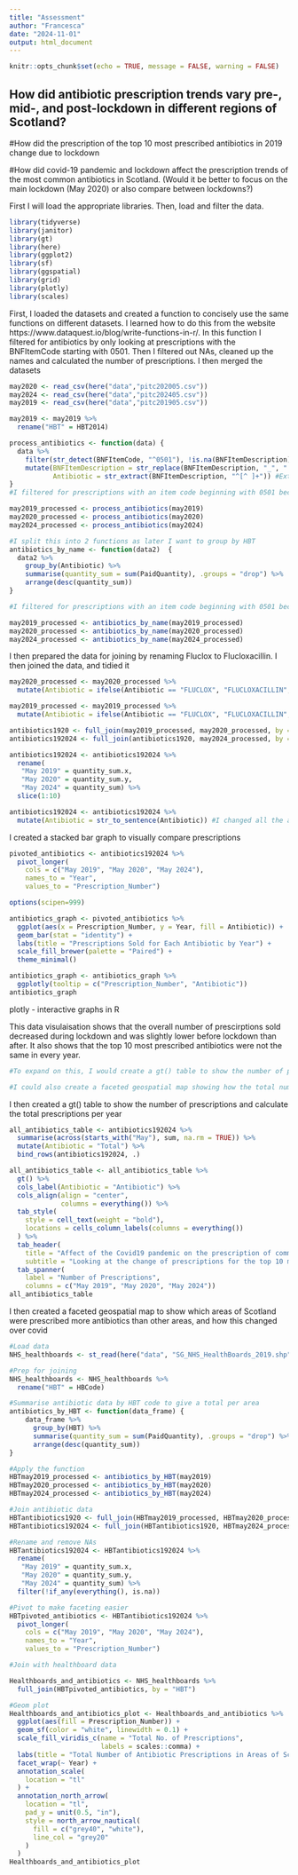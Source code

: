```yaml
---
title: "Assessment"
author: "Francesca"
date: "2024-11-01"
output: html_document
---
```


```r
knitr::opts_chunk$set(echo = TRUE, message = FALSE, warning = FALSE)
```

## How did antibiotic prescription trends vary pre-, mid-, and post-lockdown in different regions of Scotland?
#How did the prescription of the top 10 most prescribed antibiotics in 2019 change due to lockdown

#How did covid-19 pandemic and lockdown affect the prescription trends of the most common antibiotics in Scotland.
(Would it be better to focus on the main lockdown (May 2020) or also compare between lockdowns?)

First I will load the appropriate libraries. Then, load and filter the data.
```r
library(tidyverse)
library(janitor)
library(gt)
library(here)
library(ggplot2)
library(sf)
library(ggspatial)
library(grid)
library(plotly)
library(scales)
```
First, I loaded the datasets and created a function to concisely use the same functions on different datasets. I learned how to do this from the website https://www.dataquest.io/blog/write-functions-in-r/. In this function I filtered for antibiotics by only looking at prescriptions with the BNFItemCode starting with 0501. Then I filtered out NAs, cleaned up the names and calculated the number of prescriptions. I then merged the datasets
```r
may2020 <- read_csv(here("data","pitc202005.csv"))
may2024 <- read_csv(here("data","pitc202405.csv"))
may2019 <- read_csv(here("data","pitc201905.csv"))

may2019 <- may2019 %>% 
  rename("HBT" = HBT2014)

process_antibiotics <- function(data) {
  data %>%
    filter(str_detect(BNFItemCode, "^0501"), !is.na(BNFItemDescription)) %>% 
    mutate(BNFItemDescription = str_replace(BNFItemDescription, "_", " "),
           Antibiotic = str_extract(BNFItemDescription, "^[^ ]+")) #Extracts the first word, which is the antibiotic name
}
#I filtered for prescriptions with an item code beginning with 0501 because prescriptions with that item code are antibiotics (Open Prescribing, 2019).

may2019_processed <- process_antibiotics(may2019)
may2020_processed <- process_antibiotics(may2020)
may2024_processed <- process_antibiotics(may2024)

#I split this into 2 functions as later I want to group by HBT
antibiotics_by_name <- function(data2)  {
  data2 %>% 
    group_by(Antibiotic) %>%
    summarise(quantity_sum = sum(PaidQuantity), .groups = "drop") %>%
    arrange(desc(quantity_sum))
}

#I filtered for prescriptions with an item code beginning with 0501 because prescriptions with that item code are antibiotics (Open Prescribing, 2019).

may2019_processed <- antibiotics_by_name(may2019_processed)
may2020_processed <- antibiotics_by_name(may2020_processed)
may2024_processed <- antibiotics_by_name(may2024_processed)
```
I then prepared the data for joining by renaming Fluclox to Flucloxacillin. I then joined the data, and tidied it
```r
may2020_processed <- may2020_processed %>% 
  mutate(Antibiotic = ifelse(Antibiotic == "FLUCLOX", "FLUCLOXACILLIN", Antibiotic))

may2019_processed <- may2019_processed %>% 
  mutate(Antibiotic = ifelse(Antibiotic == "FLUCLOX", "FLUCLOXACILLIN", Antibiotic))

antibiotics1920 <- full_join(may2019_processed, may2020_processed, by = "Antibiotic")
antibiotics192024 <- full_join(antibiotics1920, may2024_processed, by = "Antibiotic")

antibiotics192024 <- antibiotics192024 %>% 
  rename(
   "May 2019" = quantity_sum.x,
   "May 2020" = quantity_sum.y,
   "May 2024" = quantity_sum) %>% 
  slice(1:10)

antibiotics192024 <- antibiotics192024 %>% 
  mutate(Antibiotic = str_to_sentence(Antibiotic)) #I changed all the antibiotic names to only have the first letter capitalised. I learnt this from the R help page
```
I created a stacked bar graph to visually compare prescriptions
```r
pivoted_antibiotics <- antibiotics192024 %>% 
  pivot_longer(
    cols = c("May 2019", "May 2020", "May 2024"), 
    names_to = "Year", 
    values_to = "Prescription_Number")

options(scipen=999)

antibiotics_graph <- pivoted_antibiotics %>% 
  ggplot(aes(x = Prescription_Number, y = Year, fill = Antibiotic)) +
  geom_bar(stat = "identity") +
  labs(title = "Prescriptions Sold for Each Antibiotic by Year") +
  scale_fill_brewer(palette = "Paired") +
  theme_minimal()

antibiotics_graph <- antibiotics_graph %>% 
  ggplotly(tooltip = c("Prescription_Number", "Antibiotic"))
antibiotics_graph
```
plotly - interactive graphs in R

This data visulaisation shows that the overall number of prescirptions sold decreased during lockdown and was slightly lower before lockdown than after. It also shows that the top 10 most prescribed antibiotics were not the same in every year.
```r
#To expand on this, I would create a gt() table to show the number of prescriptions and calculate a total for each year. I could use K nearest to predict what the May 2020 data should have been (if there was no covid outbreak), based on previous years' prescriptions. I would then create a faceted line plot (or 1 plot with 2 line graphs on it, depedning on how the graphs look) comparing the prediction of what May 2020 prescriptions would look like if covid didnt happen vs. what it actually was.

#I could also create a faceted geospatial map showing how the total number of antitibiotic prescriptions were different over Scotland in these 3 years.
```

I then created a gt() table to show the number of prescriptions and calculate the total prescriptions per year
```r
all_antibiotics_table <- antibiotics192024 %>%
  summarise(across(starts_with("May"), sum, na.rm = TRUE)) %>%  
  mutate(Antibiotic = "Total") %>%
  bind_rows(antibiotics192024, .)

all_antibiotics_table <- all_antibiotics_table %>%
  gt() %>% 
  cols_label(Antibiotic = "Antibiotic") %>% 
  cols_align(align = "center",
             columns = everything()) %>% 
  tab_style(
    style = cell_text(weight = "bold"),
    locations = cells_column_labels(columns = everything())
  ) %>% 
  tab_header(
    title = "Affect of the Covid19 pandemic on the prescription of common antibiotics",
    subtitle = "Looking at the change of prescriptions for the top 10 most common antibiotics from before, during and after the longest Covid19 lockdown") %>% 
  tab_spanner(
    label = "Number of Prescriptions",
    columns = c("May 2019", "May 2020", "May 2024"))
all_antibiotics_table
```

I then created a faceted geospatial map to show which areas of Scotland were prescribed more antibiotics than other areas, and how this changed over covid

```r
#Load data
NHS_healthboards <- st_read(here("data", "SG_NHS_HealthBoards_2019.shp"), quiet = TRUE)

#Prep for joining
NHS_healthboards <- NHS_healthboards %>% 
  rename("HBT" = HBCode)

#Summarise antibiotic data by HBT code to give a total per area
antibiotics_by_HBT <- function(data_frame) {
    data_frame %>% 
      group_by(HBT) %>%
      summarise(quantity_sum = sum(PaidQuantity), .groups = "drop") %>%
      arrange(desc(quantity_sum))
}

#Apply the function
HBTmay2019_processed <- antibiotics_by_HBT(may2019)
HBTmay2020_processed <- antibiotics_by_HBT(may2020)
HBTmay2024_processed <- antibiotics_by_HBT(may2024)

#Join antibiotic data
HBTantibiotics1920 <- full_join(HBTmay2019_processed, HBTmay2020_processed, by = "HBT")
HBTantibiotics192024 <- full_join(HBTantibiotics1920, HBTmay2024_processed, by = "HBT")

#Rename and remove NAs
HBTantibiotics192024 <- HBTantibiotics192024 %>% 
  rename(
   "May 2019" = quantity_sum.x,
   "May 2020" = quantity_sum.y,
   "May 2024" = quantity_sum) %>% 
  filter(!if_any(everything(), is.na))

#Pivot to make faceting easier
HBTpivoted_antibiotics <- HBTantibiotics192024 %>% 
  pivot_longer(
    cols = c("May 2019", "May 2020", "May 2024"),
    names_to = "Year", 
    values_to = "Prescription_Number")

#Join with healthboard data

Healthboards_and_antibiotics <- NHS_healthboards %>% 
  full_join(HBTpivoted_antibiotics, by = "HBT")  
```

```r
#Geom plot
Healthboards_and_antibiotics_plot <- Healthboards_and_antibiotics %>% 
  ggplot(aes(fill = Prescription_Number)) +
  geom_sf(color = "white", linewidth = 0.1) +
  scale_fill_viridis_c(name = "Total No. of Prescriptions",
                       labels = scales::comma) +
  labs(title = "Total Number of Antibiotic Prescriptions in Areas of Scotland from 2019 to 2024") +
  facet_wrap(~ Year) +
  annotation_scale(    
    location = "tl"
  ) +
  annotation_north_arrow(
    location = "tl",    
    pad_y = unit(0.5, "in"),    
    style = north_arrow_nautical(
      fill = c("grey40", "white"),      
      line_col = "grey20"
    ) 
  )
Healthboards_and_antibiotics_plot
```


